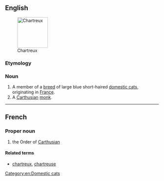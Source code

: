 {{also|chartreux}}
==English==
[[Image:Abbaye fev2006 003.jpg|thumb|right|100px|Chartreux]]

===Etymology===
{{etyl|fr}}

===Noun===
{{en-noun|head=Chartreux|Chartreux}}

# A member of a [[breed]] of large blue short-haired [[domestic cat]]s, originating in [[France]].
# A [[Carthusian]] [[monk]].

{{wikipedia|Chartreux}}
{{commonscat|Chartreux}}

[[Category:en:Domestic cats]]

----

==French==

===Proper noun===
{{fr-proper noun}}

# the Order of [[Carthusian]]

====Related terms====
* [[chartreux]], [[chartreuse]]